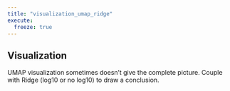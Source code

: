 ```yaml
---
title: "visualization_umap_ridge"
execute: 
  freeze: true
---
```


## Visualization

UMAP visualization sometimes doesn't give the complete picture. Couple with Ridge (log10 or no log10) to draw a conclusion.

